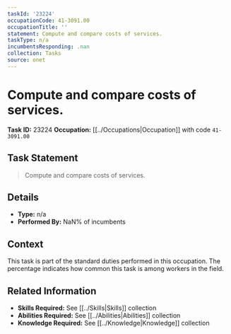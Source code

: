 ```yaml
---
taskId: '23224'
occupationCode: 41-3091.00
occupationTitle: ''
statement: Compute and compare costs of services.
taskType: n/a
incumbentsResponding: .nan
collection: Tasks
source: onet
---
```

# Compute and compare costs of services.

**Task ID:** 23224
**Occupation:** [[../Occupations|Occupation]] with code `41-3091.00`

## Task Statement

> Compute and compare costs of services.

## Details

- **Type:** n/a
- **Performed By:** NaN% of incumbents

## Context

This task is part of the standard duties performed in this occupation. The percentage indicates how common this task is among workers in the field.

## Related Information

- **Skills Required:** See [[../Skills|Skills]] collection
- **Abilities Required:** See [[../Abilities|Abilities]] collection
- **Knowledge Required:** See [[../Knowledge|Knowledge]] collection
